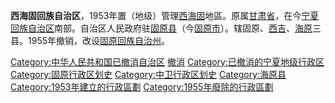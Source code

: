 '''西海固回族自治区'''，1953年置（地级）管理[[西海固|西海固]]地區。原属[[甘肃省|甘肃省]]，在今[[宁夏回族自治区|宁夏回族自治区]]南部。自治区人民政府驻[[固原县|固原县]]（今[[固原市|固原市]]）。辖固原、[[西吉县|西吉]]、[[海原县|海原]]三县。1955年撤销，改设[[固原回族自治州|固原回族自治州]]。

{{中华人民共和国行政区划小作品}}
[[Category:中华人民共和国已撤消自治区|Category:中华人民共和国已撤消自治区]]
[[Category:回族自治地方|撤消]]
[[Category:已撤消的宁夏地级行政区|Category:已撤消的宁夏地级行政区]]
[[Category:固原行政区划史|Category:固原行政区划史]]
[[Category:中卫行政区划史|Category:中卫行政区划史]]
[[Category:海原县|Category:海原县]]
[[Category:1953年建立的行政區劃|Category:1953年建立的行政區劃]]
[[Category:1955年廢除的行政區劃|Category:1955年廢除的行政區劃]]